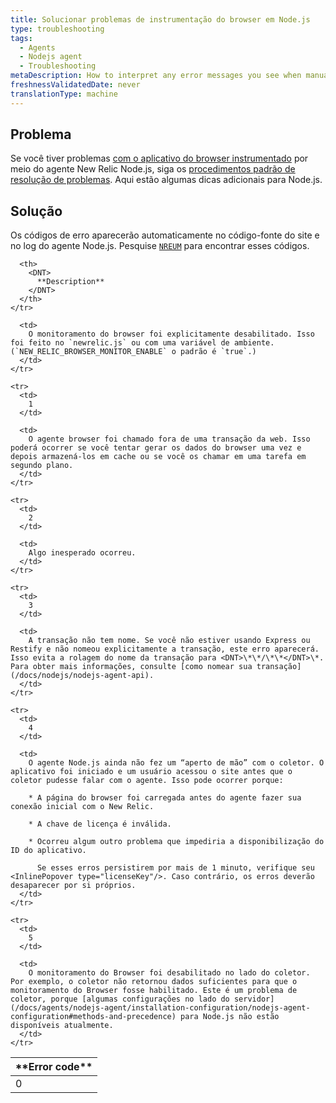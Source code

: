 ```yaml
---
title: Solucionar problemas de instrumentação do browser em Node.js
type: troubleshooting
tags:
  - Agents
  - Nodejs agent
  - Troubleshooting
metaDescription: How to interpret any error messages you see when manually inserting the browser agent with New Relic's Node.js agent.
freshnessValidatedDate: never
translationType: machine
---
```


## Problema

Se você tiver problemas [com o aplicativo do browser instrumentado](/docs/nodejs/page-load-timing-in-nodejs) por meio do agente New Relic Node.js, siga os [<InlinePopover type="browser"/>procedimentos padrão de resolução de problemas](/docs/new-relic-browser/troubleshooting-page-view-monitoring). Aqui estão algumas dicas adicionais para Node.js.

## Solução

Os códigos de erro aparecerão automaticamente no código-fonte do site e no log do agente Node.js. Pesquise [`NREUM`](/docs/new-relic-browser/troubleshooting-page-view-monitoring#javascript) para encontrar esses códigos.

<table>
  <thead>
    <tr>
      <th width={100}>
        <DNT>
          **Error code**
        </DNT>
      </th>

      <th>
        <DNT>
          **Description**
        </DNT>
      </th>
    </tr>
  </thead>

  <tbody>
    <tr>
      <td>
        0
      </td>

      <td>
        O monitoramento do browser foi explicitamente desabilitado. Isso foi feito no `newrelic.js` ou com uma variável de ambiente. (`NEW_RELIC_BROWSER_MONITOR_ENABLE` o padrão é `true`.)
      </td>
    </tr>

    <tr>
      <td>
        1
      </td>

      <td>
        O agente browser foi chamado fora de uma transação da web. Isso poderá ocorrer se você tentar gerar os dados do browser uma vez e depois armazená-los em cache ou se você os chamar em uma tarefa em segundo plano.
      </td>
    </tr>

    <tr>
      <td>
        2
      </td>

      <td>
        Algo inesperado ocorreu.
      </td>
    </tr>

    <tr>
      <td>
        3
      </td>

      <td>
        A transação não tem nome. Se você não estiver usando Express ou Restify e não nomeou explicitamente a transação, este erro aparecerá. Isso evita a rolagem do nome da transação para <DNT>\*\*/\*\*</DNT>\*. Para obter mais informações, consulte [como nomear sua transação](/docs/nodejs/nodejs-agent-api).
      </td>
    </tr>

    <tr>
      <td>
        4
      </td>

      <td>
        O agente Node.js ainda não fez um “aperto de mão” com o coletor. O aplicativo foi iniciado e um usuário acessou o site antes que o coletor pudesse falar com o agente. Isso pode ocorrer porque:

        * A página do browser foi carregada antes do agente fazer sua conexão inicial com o New Relic.

        * A chave de licença é inválida.

        * Ocorreu algum outro problema que impediria a disponibilização do ID do aplicativo.

          Se esses erros persistirem por mais de 1 minuto, verifique seu <InlinePopover type="licenseKey"/>. Caso contrário, os erros deverão desaparecer por si próprios.
      </td>
    </tr>

    <tr>
      <td>
        5
      </td>

      <td>
        O monitoramento do Browser foi desabilitado no lado do coletor. Por exemplo, o coletor não retornou dados suficientes para que o monitoramento do Browser fosse habilitado. Este é um problema de coletor, porque [algumas configurações no lado do servidor](/docs/agents/nodejs-agent/installation-configuration/nodejs-agent-configuration#methods-and-precedence) para Node.js não estão disponíveis atualmente.
      </td>
    </tr>
  </tbody>
</table>

